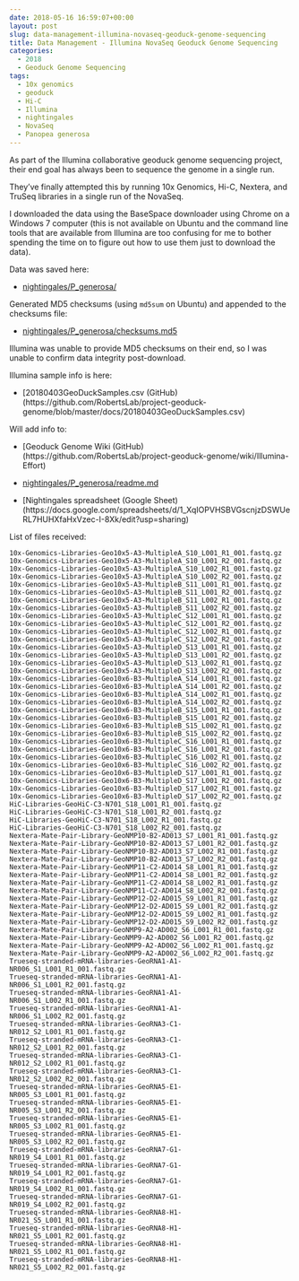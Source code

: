 ```yaml
---
date: 2018-05-16 16:59:07+00:00
layout: post
slug: data-management-illumina-novaseq-geoduck-genome-sequencing
title: Data Management - Illumina NovaSeq Geoduck Genome Sequencing
categories:
  - 2018
  - Geoduck Genome Sequencing
tags:
  - 10x genomics
  - geoduck
  - Hi-C
  - Illumina
  - nightingales
  - NovaSeq
  - Panopea generosa
---
```


As part of the Illumina collaborative geoduck genome sequencing project, their end goal has always been to sequence the genome in a single run.

They've finally attempted this by running 10x Genomics, Hi-C, Nextera, and TruSeq libraries in a single run of the NovaSeq.

I downloaded the data using the BaseSpace downloader using Chrome on a Windows 7 computer (this is not available on Ubuntu and the command line tools that are available from Illumina are too confusing for me to bother spending the time on to figure out how to use them just to download the data).

Data was saved here:





  * [nightingales/P_generosa/](https://owl.fish.washington.edu/nightingales/P_generosa/)



Generated MD5 checksums (using `md5sum` on Ubuntu) and appended to the checksums file:





  * [nightingales/P_generosa/checksums.md5](https://owl.fish.washington.edu/nightingales/P_generosa/checksums.md5)



Illumina was unable to provide MD5 checksums on their end, so I was unable to confirm data integrity post-download.

Illumina sample info is here:



  * [20180403GeoDuckSamples.csv (GitHub)(https://github.com/RobertsLab/project-geoduck-genome/blob/master/docs/20180403GeoDuckSamples.csv)



Will add info to:



  * [Geoduck Genome Wiki (GitHub)(https://github.com/RobertsLab/project-geoduck-genome/wiki/Illumina-Effort)



  * [nightingales/P_generosa/readme.md](https://owl.fish.washington.edu/nightingales/P_generosa/readme.md)



  * [Nightingales spreadsheet (Google Sheet)(https://docs.google.com/spreadsheets/d/1_XqIOPVHSBVGscnjzDSWUeRL7HUHXfaHxVzec-I-8Xk/edit?usp=sharing)






List of files received:

```
10x-Genomics-Libraries-Geo10x5-A3-MultipleA_S10_L001_R1_001.fastq.gz
10x-Genomics-Libraries-Geo10x5-A3-MultipleA_S10_L001_R2_001.fastq.gz
10x-Genomics-Libraries-Geo10x5-A3-MultipleA_S10_L002_R1_001.fastq.gz
10x-Genomics-Libraries-Geo10x5-A3-MultipleA_S10_L002_R2_001.fastq.gz
10x-Genomics-Libraries-Geo10x5-A3-MultipleB_S11_L001_R1_001.fastq.gz
10x-Genomics-Libraries-Geo10x5-A3-MultipleB_S11_L001_R2_001.fastq.gz
10x-Genomics-Libraries-Geo10x5-A3-MultipleB_S11_L002_R1_001.fastq.gz
10x-Genomics-Libraries-Geo10x5-A3-MultipleB_S11_L002_R2_001.fastq.gz
10x-Genomics-Libraries-Geo10x5-A3-MultipleC_S12_L001_R1_001.fastq.gz
10x-Genomics-Libraries-Geo10x5-A3-MultipleC_S12_L001_R2_001.fastq.gz
10x-Genomics-Libraries-Geo10x5-A3-MultipleC_S12_L002_R1_001.fastq.gz
10x-Genomics-Libraries-Geo10x5-A3-MultipleC_S12_L002_R2_001.fastq.gz
10x-Genomics-Libraries-Geo10x5-A3-MultipleD_S13_L001_R1_001.fastq.gz
10x-Genomics-Libraries-Geo10x5-A3-MultipleD_S13_L001_R2_001.fastq.gz
10x-Genomics-Libraries-Geo10x5-A3-MultipleD_S13_L002_R1_001.fastq.gz
10x-Genomics-Libraries-Geo10x5-A3-MultipleD_S13_L002_R2_001.fastq.gz
10x-Genomics-Libraries-Geo10x6-B3-MultipleA_S14_L001_R1_001.fastq.gz
10x-Genomics-Libraries-Geo10x6-B3-MultipleA_S14_L001_R2_001.fastq.gz
10x-Genomics-Libraries-Geo10x6-B3-MultipleA_S14_L002_R1_001.fastq.gz
10x-Genomics-Libraries-Geo10x6-B3-MultipleA_S14_L002_R2_001.fastq.gz
10x-Genomics-Libraries-Geo10x6-B3-MultipleB_S15_L001_R1_001.fastq.gz
10x-Genomics-Libraries-Geo10x6-B3-MultipleB_S15_L001_R2_001.fastq.gz
10x-Genomics-Libraries-Geo10x6-B3-MultipleB_S15_L002_R1_001.fastq.gz
10x-Genomics-Libraries-Geo10x6-B3-MultipleB_S15_L002_R2_001.fastq.gz
10x-Genomics-Libraries-Geo10x6-B3-MultipleC_S16_L001_R1_001.fastq.gz
10x-Genomics-Libraries-Geo10x6-B3-MultipleC_S16_L001_R2_001.fastq.gz
10x-Genomics-Libraries-Geo10x6-B3-MultipleC_S16_L002_R1_001.fastq.gz
10x-Genomics-Libraries-Geo10x6-B3-MultipleC_S16_L002_R2_001.fastq.gz
10x-Genomics-Libraries-Geo10x6-B3-MultipleD_S17_L001_R1_001.fastq.gz
10x-Genomics-Libraries-Geo10x6-B3-MultipleD_S17_L001_R2_001.fastq.gz
10x-Genomics-Libraries-Geo10x6-B3-MultipleD_S17_L002_R1_001.fastq.gz
10x-Genomics-Libraries-Geo10x6-B3-MultipleD_S17_L002_R2_001.fastq.gz
HiC-Libraries-GeoHiC-C3-N701_S18_L001_R1_001.fastq.gz
HiC-Libraries-GeoHiC-C3-N701_S18_L001_R2_001.fastq.gz
HiC-Libraries-GeoHiC-C3-N701_S18_L002_R1_001.fastq.gz
HiC-Libraries-GeoHiC-C3-N701_S18_L002_R2_001.fastq.gz
Nextera-Mate-Pair-Library-GeoNMP10-B2-AD013_S7_L001_R1_001.fastq.gz
Nextera-Mate-Pair-Library-GeoNMP10-B2-AD013_S7_L001_R2_001.fastq.gz
Nextera-Mate-Pair-Library-GeoNMP10-B2-AD013_S7_L002_R1_001.fastq.gz
Nextera-Mate-Pair-Library-GeoNMP10-B2-AD013_S7_L002_R2_001.fastq.gz
Nextera-Mate-Pair-Library-GeoNMP11-C2-AD014_S8_L001_R1_001.fastq.gz
Nextera-Mate-Pair-Library-GeoNMP11-C2-AD014_S8_L001_R2_001.fastq.gz
Nextera-Mate-Pair-Library-GeoNMP11-C2-AD014_S8_L002_R1_001.fastq.gz
Nextera-Mate-Pair-Library-GeoNMP11-C2-AD014_S8_L002_R2_001.fastq.gz
Nextera-Mate-Pair-Library-GeoNMP12-D2-AD015_S9_L001_R1_001.fastq.gz
Nextera-Mate-Pair-Library-GeoNMP12-D2-AD015_S9_L001_R2_001.fastq.gz
Nextera-Mate-Pair-Library-GeoNMP12-D2-AD015_S9_L002_R1_001.fastq.gz
Nextera-Mate-Pair-Library-GeoNMP12-D2-AD015_S9_L002_R2_001.fastq.gz
Nextera-Mate-Pair-Library-GeoNMP9-A2-AD002_S6_L001_R1_001.fastq.gz
Nextera-Mate-Pair-Library-GeoNMP9-A2-AD002_S6_L001_R2_001.fastq.gz
Nextera-Mate-Pair-Library-GeoNMP9-A2-AD002_S6_L002_R1_001.fastq.gz
Nextera-Mate-Pair-Library-GeoNMP9-A2-AD002_S6_L002_R2_001.fastq.gz
Trueseq-stranded-mRNA-libraries-GeoRNA1-A1-NR006_S1_L001_R1_001.fastq.gz
Trueseq-stranded-mRNA-libraries-GeoRNA1-A1-NR006_S1_L001_R2_001.fastq.gz
Trueseq-stranded-mRNA-libraries-GeoRNA1-A1-NR006_S1_L002_R1_001.fastq.gz
Trueseq-stranded-mRNA-libraries-GeoRNA1-A1-NR006_S1_L002_R2_001.fastq.gz
Trueseq-stranded-mRNA-libraries-GeoRNA3-C1-NR012_S2_L001_R1_001.fastq.gz
Trueseq-stranded-mRNA-libraries-GeoRNA3-C1-NR012_S2_L001_R2_001.fastq.gz
Trueseq-stranded-mRNA-libraries-GeoRNA3-C1-NR012_S2_L002_R1_001.fastq.gz
Trueseq-stranded-mRNA-libraries-GeoRNA3-C1-NR012_S2_L002_R2_001.fastq.gz
Trueseq-stranded-mRNA-libraries-GeoRNA5-E1-NR005_S3_L001_R1_001.fastq.gz
Trueseq-stranded-mRNA-libraries-GeoRNA5-E1-NR005_S3_L001_R2_001.fastq.gz
Trueseq-stranded-mRNA-libraries-GeoRNA5-E1-NR005_S3_L002_R1_001.fastq.gz
Trueseq-stranded-mRNA-libraries-GeoRNA5-E1-NR005_S3_L002_R2_001.fastq.gz
Trueseq-stranded-mRNA-libraries-GeoRNA7-G1-NR019_S4_L001_R1_001.fastq.gz
Trueseq-stranded-mRNA-libraries-GeoRNA7-G1-NR019_S4_L001_R2_001.fastq.gz
Trueseq-stranded-mRNA-libraries-GeoRNA7-G1-NR019_S4_L002_R1_001.fastq.gz
Trueseq-stranded-mRNA-libraries-GeoRNA7-G1-NR019_S4_L002_R2_001.fastq.gz
Trueseq-stranded-mRNA-libraries-GeoRNA8-H1-NR021_S5_L001_R1_001.fastq.gz
Trueseq-stranded-mRNA-libraries-GeoRNA8-H1-NR021_S5_L001_R2_001.fastq.gz
Trueseq-stranded-mRNA-libraries-GeoRNA8-H1-NR021_S5_L002_R1_001.fastq.gz
Trueseq-stranded-mRNA-libraries-GeoRNA8-H1-NR021_S5_L002_R2_001.fastq.gz
```
